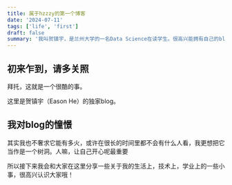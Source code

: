 ```yaml
---
title: 属于hzzzy的第一个博客
date: '2024-07-11'
tags: ['life', 'first']
draft: false
summary: '我叫贺镇宇，是兰州大学的一名Data Science在读学生。很高兴能拥有自己的blog。'
---
```


## 初来乍到，请多关照

拜托，这就是一个很酷的事。

这里是贺镇宇（Eason He）的独家blog。

## 我对blog的憧憬
其实我也不奢求它能有多火，或许在很长的时间里都不会有什么人看，我更想把它当作是一个树洞。人嘛，让自己开心呢最重要


所以接下来我会和大家在这里分享一些关于我的生活上，技术上，学业上的一些小事，很高兴认识大家哦！